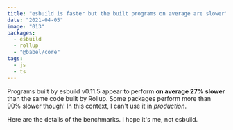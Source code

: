 ```yaml
---
title: "esbuild is faster but the built programs on average are slower"
date: "2021-04-05"
image: "013"
packages:
  - esbuild
  - rollup
  - "@babel/core"
tags:
  - js
  - ts
---
```


Programs built by esbuild v0.11.5 appear to perform **on average 27% slower** than the same code built by Rollup. Some packages perform more than 90% slower though! In this context, I can't use it in _production_.

Here are the details of the benchmarks. I hope it's me, not&nbsp;esbuild.
